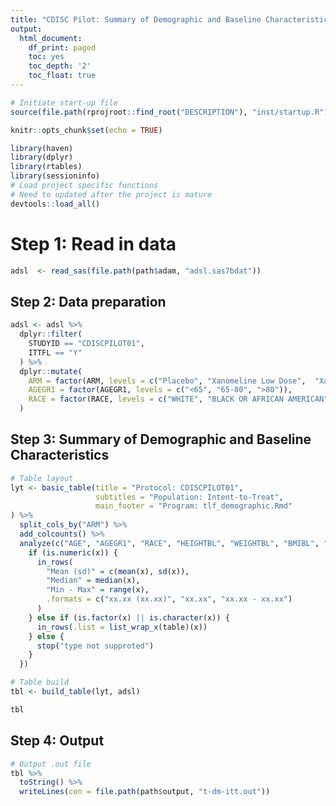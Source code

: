 ```yaml
---
title: "CDISC Pilot: Summary of Demographic and Baseline Characteristics"
output:
  html_document:
    df_print: paged
    toc: yes
    toc_depth: '2'
    toc_float: true
---
```


```r
# Initiate start-up file
source(file.path(rprojroot::find_root("DESCRIPTION"), "inst/startup.R"))
```

```r
knitr::opts_chunk$set(echo = TRUE)

library(haven) 
library(dplyr)
library(rtables)
library(sessioninfo)
# Load project specific functions
# Need to updated after the project is mature
devtools::load_all() 
```

# Step 1: Read in data

```r
adsl  <- read_sas(file.path(path$adam, "adsl.sas7bdat")) 
```

## Step 2: Data preparation
```r
adsl <- adsl %>%
  dplyr::filter(
    STUDYID == "CDISCPILOT01",
    ITTFL == "Y"
  ) %>%
  dplyr::mutate(
    ARM = factor(ARM, levels = c("Placebo", "Xanomeline Low Dose",  "Xanomeline High Dose")),
    AGEGR1 = factor(AGEGR1, levels = c("<65", "65-80", ">80")),
    RACE = factor(RACE, levels = c("WHITE", "BLACK OR AFRICAN AMERICAN", "AMERICAN INDIAN OR ALASKA NATIVE"))
  )
```

## Step 3: Summary of Demographic and Baseline Characteristics 
```r
# Table layout
lyt <- basic_table(title = "Protocol: CDISCPILOT01",
                   subtitles = "Population: Intent-to-Treat",
                   main_footer = "Program: tlf_demographic.Rmd" 
) %>%
  split_cols_by("ARM") %>%
  add_colcounts() %>%
  analyze(c("AGE", "AGEGR1", "RACE", "HEIGHTBL", "WEIGHTBL", "BMIBL", "MMSETOT"), function(x, ...) {
    if (is.numeric(x)) {
      in_rows(
        "Mean (sd)" = c(mean(x), sd(x)),
        "Median" = median(x),
        "Min - Max" = range(x),
        .formats = c("xx.xx (xx.xx)", "xx.xx", "xx.xx - xx.xx")
      )
    } else if (is.factor(x) || is.character(x)) {
      in_rows(.list = list_wrap_x(table)(x))
    } else {
      stop("type not supproted")
    }
  })

# Table build
tbl <- build_table(lyt, adsl)

tbl
```
 
## Step 4: Output

```r
# Output .out file 
tbl %>%
  toString() %>%
  writeLines(con = file.path(path$output, "t-dm-itt.out"))
```




